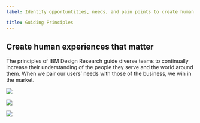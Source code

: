 ```yaml
---
label: Identify opportuntities, needs, and pain points to create human experiences that matter.

title: Guiding Principles
---
```


## Create human experiences that matter

The principles of IBM Design Research guide diverse teams to continually increase their understanding of the people they serve and the world around them. When we pair our users’ needs with those of the business, we win in the market.

<GridWrapper flex="true" bleed="true" noGutter="true">
  <NavTile
    href="/guiding-principles/research-as-a-team/"
    title="Research as a team"
    description="Everyone has a responsibility to advocate for a deeper understanding of the end user.">

![](images/heart.svg)

  </NavTile>

  <NavTile
    href="/guiding-principles/stay-curious/"
    title="Stay curious"
    description="Embrace the beginner’s mindset. Always ask why. Look with an unbiased lens.">

![](images/magnifying.svg)

  </NavTile>
  <NavTile
    href="/guiding-principles/make-to-learn/"
    title="Make to learn"
    description="Sometimes the fastest path to understanding is through making.">

![](images/graph.svg)

  </NavTile>
</GridWrapper>
